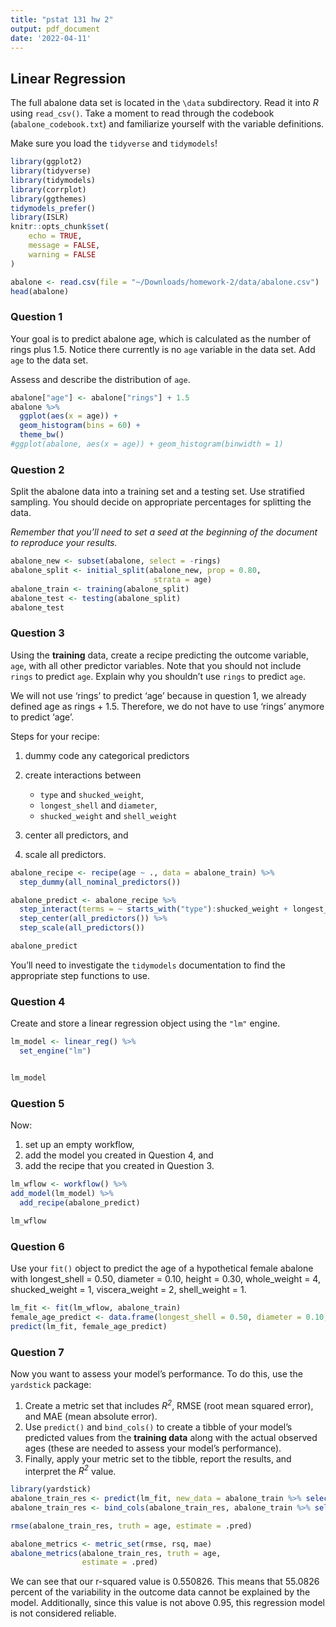 ```yaml
---
title: "pstat 131 hw 2"
output: pdf_document
date: '2022-04-11'
---
```

## Linear Regression

The full abalone data set is located in the `\data` subdirectory. Read it into *R* using `read_csv()`. Take a moment to read through the codebook (`abalone_codebook.txt`) and familiarize yourself with the variable definitions.

Make sure you load the `tidyverse` and `tidymodels`!

```r
library(ggplot2)
library(tidyverse)
library(tidymodels)
library(corrplot)
library(ggthemes)
tidymodels_prefer()
library(ISLR)
knitr::opts_chunk$set(
	echo = TRUE,
	message = FALSE,
	warning = FALSE
)
```

```r
abalone <- read.csv(file = "~/Downloads/homework-2/data/abalone.csv")
head(abalone)
```


### Question 1

Your goal is to predict abalone age, which is calculated as the number of rings plus $1.5$. Notice there currently is no `age` variable in the data set. Add `age` to the data set.

Assess and describe the distribution of `age`.
```r
abalone["age"] <- abalone["rings"] + 1.5
abalone %>%
  ggplot(aes(x = age)) + 
  geom_histogram(bins = 60) + 
  theme_bw()
#ggplot(abalone, aes(x = age)) + geom_histogram(binwidth = 1)
```



### Question 2

Split the abalone data into a training set and a testing set. Use stratified sampling. You should decide on appropriate percentages for splitting the data.

*Remember that you'll need to set a seed at the beginning of the document to reproduce your results.*

```r
abalone_new <- subset(abalone, select = -rings)
abalone_split <- initial_split(abalone_new, prop = 0.80,
                                strata = age)
abalone_train <- training(abalone_split)
abalone_test <- testing(abalone_split)
abalone_test


```



### Question 3

Using the **training** data, create a recipe predicting the outcome variable, `age`, with all other predictor variables. Note that you should not include `rings` to predict `age`. Explain why you shouldn't use `rings` to predict `age`.

We will not use 'rings' to predict 'age' because in question 1, we already defined age as rings + $1.5$. Therefore, we do not have to use 'rings' anymore to predict 'age'.

Steps for your recipe:

1.  dummy code any categorical predictors


2.  create interactions between

    -   `type` and `shucked_weight`,
    -   `longest_shell` and `diameter`,
    -   `shucked_weight` and `shell_weight`

3.  center all predictors, and

4.  scale all predictors.


```r
abalone_recipe <- recipe(age ~ ., data = abalone_train) %>% 
  step_dummy(all_nominal_predictors())

abalone_predict <- abalone_recipe %>%
  step_interact(terms = ~ starts_with("type"):shucked_weight + longest_shell:diameter + shucked_weight:shell_weight) %>%
  step_center(all_predictors()) %>%
  step_scale(all_predictors())

abalone_predict

```


You'll need to investigate the `tidymodels` documentation to find the appropriate step functions to use.

### Question 4

Create and store a linear regression object using the `"lm"` engine.

```r
lm_model <- linear_reg() %>% 
  set_engine("lm")


lm_model


```


### Question 5

Now:

1.  set up an empty workflow,
2.  add the model you created in Question 4, and
3.  add the recipe that you created in Question 3.

```r
lm_wflow <- workflow() %>% 
add_model(lm_model) %>% 
  add_recipe(abalone_predict)

lm_wflow
```


### Question 6

Use your `fit()` object to predict the age of a hypothetical female abalone with longest_shell = 0.50, diameter = 0.10, height = 0.30, whole_weight = 4, shucked_weight = 1, viscera_weight = 2, shell_weight = 1.

```r
lm_fit <- fit(lm_wflow, abalone_train)
female_age_predict <- data.frame(longest_shell = 0.50, diameter = 0.10, height = 0.30, whole_weight = 4, shucked_weight = 1, viscera_weight = 2, shell_weight = 1, type = 'F')
predict(lm_fit, female_age_predict)
```


### Question 7

Now you want to assess your model's performance. To do this, use the `yardstick` package:

1.  Create a metric set that includes *R^2^*, RMSE (root mean squared error), and MAE (mean absolute error).
2.  Use `predict()` and `bind_cols()` to create a tibble of your model's predicted values from the **training data** along with the actual observed ages (these are needed to assess your model's performance).
3.  Finally, apply your metric set to the tibble, report the results, and interpret the *R^2^* value.

```r
library(yardstick)
abalone_train_res <- predict(lm_fit, new_data = abalone_train %>% select(-age))
abalone_train_res <- bind_cols(abalone_train_res, abalone_train %>% select(age))

rmse(abalone_train_res, truth = age, estimate = .pred)

abalone_metrics <- metric_set(rmse, rsq, mae)
abalone_metrics(abalone_train_res, truth = age, 
                estimate = .pred)

```
We can see that our r-squared value is $0.550826$. This means that $55.0826$ percent of the variability in the outcome data cannot be explained by the model. Additionally, since this value is not above $0.95$, this regression model is not considered reliable.

